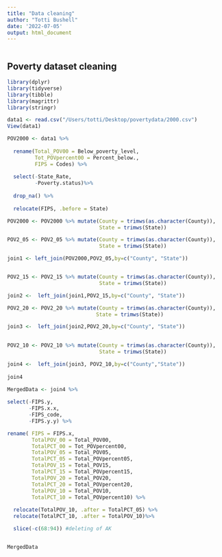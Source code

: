 ```yaml
---
title: "Data cleaning"
author: "Totti Bushell"
date: '2022-07-05'
output: html_document
---
```


```
```

## Poverty dataset cleaning 


```r
library(dplyr)
library(tidyverse)
library(tibble)
library(magrittr)
library(stringr) 
```

```r
data1 <- read.csv("/Users/totti/Desktop/povertydata/2000.csv")
View(data1)
```

```r

POV2000 <- data1 %>%
  
  rename(Total_POV00 = Below_poverty_level,
         Tot_POVpercent00 = Percent_below.,
         FIPS = Codes) %>%
  
  select(-State_Rate, 
         -Poverty.status)%>%
  
  drop_na() %>%
  
  relocate(FIPS, .before = State) 

```

```r
POV2000 <- POV2000 %>% mutate(County = trimws(as.character(County)), 
                              State = trimws(State))

POV2_05 <- POV2_05 %>% mutate(County = trimws(as.character(County)),
                              State = trimws(State)) 

join1 <- left_join(POV2000,POV2_05,by=c("County", "State")) 


POV2_15 <- POV2_15 %>% mutate(County = trimws(as.character(County)), 
                              State = trimws(State)) 

join2 <-  left_join(join1,POV2_15,by=c("County", "State")) 

POV2_20 <- POV2_20 %>% mutate(County = trimws(as.character(County)), 
                             State = trimws(State))

join3 <-  left_join(join2,POV2_20,by=c("County", "State")) 

  
POV2_10 <- POV2_10 %>% mutate(County = trimws(as.character(County)), 
                              State = trimws(State))

join4 <-  left_join(join3, POV2_10,by=c("County","State")) 
  
join4
```


```r

MergedData <- join4 %>%
  
select(-FIPS.y,
       -FIPS.x.x, 
       -FIPS_code, 
       -FIPS.y.y) %>%

rename( FIPS = FIPS.x, 
        TotalPOV_00 = Total_POV00,
        TotalPCT_00 = Tot_POVpercent00, 
        TotalPOV_05 = Total_POV05,
        TotalPCT_05 = Total_POVpercent05, 
        TotalPOV_15 = Total_POV15, 
        TotalPCT_15 = Total_POVpercent15, 
        TotalPOV_20 = Total_POV20, 
        TotalPCT_20 = Total_POVpercent20,
        TotalPOV_10 = Total_POV10, 
        TotalPCT_10 = Total_POVpercent10) %>%
  
  relocate(TotalPOV_10, .after = TotalPCT_05) %>%
  relocate(TotalPCT_10, .after = TotalPOV_10)%>%

  slice(-c(68:94)) #deleting of AK


MergedData
  
```

